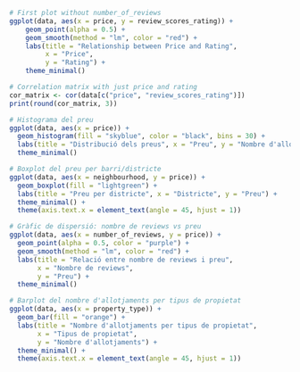 ```r
# First plot without number_of_reviews
ggplot(data, aes(x = price, y = review_scores_rating)) +
    geom_point(alpha = 0.5) +
    geom_smooth(method = "lm", color = "red") +
    labs(title = "Relationship between Price and Rating",
         x = "Price",
         y = "Rating") +
    theme_minimal()

# Correlation matrix with just price and rating
cor_matrix <- cor(data[c("price", "review_scores_rating")])
print(round(cor_matrix, 3))
```

```r
# Histograma del preu
ggplot(data, aes(x = price)) +
  geom_histogram(fill = "skyblue", color = "black", bins = 30) +
  labs(title = "Distribució dels preus", x = "Preu", y = "Nombre d'allotjaments") +
  theme_minimal()

# Boxplot del preu per barri/districte
ggplot(data, aes(x = neighbourhood, y = price)) +
  geom_boxplot(fill = "lightgreen") +
  labs(title = "Preu per districte", x = "Districte", y = "Preu") +
  theme_minimal() +
  theme(axis.text.x = element_text(angle = 45, hjust = 1))

# Gràfic de dispersió: nombre de reviews vs preu
ggplot(data, aes(x = number_of_reviews, y = price)) +
  geom_point(alpha = 0.5, color = "purple") +
  geom_smooth(method = "lm", color = "red") +
  labs(title = "Relació entre nombre de reviews i preu",
       x = "Nombre de reviews",
       y = "Preu") +
  theme_minimal()

# Barplot del nombre d'allotjaments per tipus de propietat
ggplot(data, aes(x = property_type)) +
  geom_bar(fill = "orange") +
  labs(title = "Nombre d'allotjaments per tipus de propietat",
       x = "Tipus de propietat",
       y = "Nombre d'allotjaments") +
  theme_minimal() +
  theme(axis.text.x = element_text(angle = 45, hjust = 1))
```
